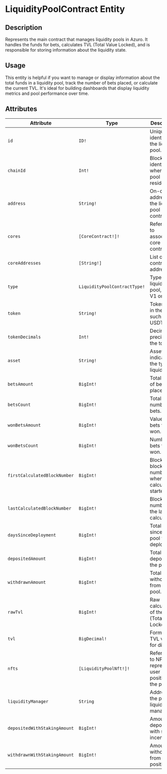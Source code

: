 # LiquidityPoolContract Entity

## Description

Represents the main contract that manages liquidity pools in Azuro. It handles the funds for bets, calculates TVL (Total Value Locked), and is responsible for storing information about the liquidity state.

## Usage

This entity is helpful if you want to manage or display information about the total funds in a liquidity pool, track the number of bets placed, or calculate the current TVL. It's ideal for building dashboards that display liquidity metrics and pool performance over time.

## Attributes

| **Attribute** | **Type** | **Description** |
| --- | --- | --- |
| `id` | `ID!` | Unique identifier for the liquidity pool. |
| `chainId` | `Int!` | Blockchain identifier where the pool resides. |
| `address` | `String!` | On-chain address of the liquidity pool contract. |
| `cores` | `[CoreContract!]!` | References to associated core contracts. |
| `coreAddresses` | `[String!]` | List of core contract addresses. |
| `type` | `LiquidityPoolContractType!` | Type of the liquidity pool, either V1 or V2. |
| `token` | `String!` | Token used in the pool, such as USDT. |
| `tokenDecimals` | `Int!` | Decimal precision of the token. |
| `asset` | `String!` | Asset type, indicating the type of liquidity. |
| `betsAmount` | `BigInt!` | Total value of bets placed. |
| `betsCount` | `BigInt!` | Total number of bets. |
| `wonBetsAmount` | `BigInt!` | Value of bets that won. |
| `wonBetsCount` | `BigInt!` | Number of bets that won. |
| `firstCalculatedBlockNumber` | `BigInt!` | Blockchain block number when calculations started. |
| `lastCalculatedBlockNumber` | `BigInt!` | Block number for the latest calculations. |
| `daysSinceDeployment` | `BigInt!` | Total days since the pool was deployed. |
| `depositedAmount` | `BigInt!` | Total value deposited in the pool. |
| `withdrawnAmount` | `BigInt!` | Total value withdrawn from the pool. |
| `rawTvl` | `BigInt!` | Raw calculation of the TVL (Total Value Locked). |
| `tvl` | `BigDecimal!` | Formatted TVL value for display. |
| `nfts` | `[LiquidityPoolNft!]!` | References to NFTs that represent user positions in the pool. |
| `liquidityManager` | `String` | Address of the pool's liquidity manager. |
| `depositedWithStakingAmount` | `BigInt!` | Amount deposited with staking incentives. |
| `withdrawnWithStakingAmount` | `BigInt!` | Amount withdrawn from staked positions. |